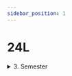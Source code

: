 ```yaml
---
sidebar_position: 1
---
```


# 24L

<Table
  header={['Datum', 'Thema', 'Inhalt']}
  compact
  selectable
  rows={fs2022}
/>

<details>
<summary>3. Semester</summary>

  <Table
    header={['Datum', 'Thema', 'Inhalt']}
    compact
    selectable
    rows={[
      { cells: ['16.08.2021', 'Schulstart', 'Asufall'], type: 'holiday' },
      { cells: ['23.08.2021', 'Netzwerke', 'Schichtenmodell, TCP/IP-Schichtenmodell'] },
      { cells: ['30.08.2021', 'Netzwerke', 'Codierung, IP-Adresse'] },
      { cells: ['06.09.2021', 'Netzwerke', 'Routing & DNS'] },
      { cells: ['13.09.2021', 'Netzwerke', 'Protokolle, World Wide Web']},
      { cells: ['20.09.2021', 'Netzwerke', 'Workshop'] },
      { cells: ['27.09.2021', 'Umweltwoche', ''], type: 'holiday' },
      { cells: ['04.10.2021', 'Herbstferien', ''], type: 'holiday' },
      { cells: ['11.10.2021', 'Herbstferien', ''], type: 'holiday' },
      { cells: ['18.10.2021', 'Herbstferien', ''], type: 'holiday' },
      { cells: ['25.10.2021', 'Netzwerke', 'Test'], type: 'test' },
      { cells: ['01.11.2021', 'Kryptologie', 'Antike Verschlüsselungsverfahren'] },
      { cells: ['08.11.2021', 'Kryptologie', "Semaine d'études"], type: 'holiday' },
      { cells: ['15.11.2021', 'Kryptologie', 'Symmetrische Verschlüsselung'] },
      { cells: ['22.11.2021', 'Kryptologie', 'Asymmetrische Verschlüsselung'] },
      { cells: ['29.11.2021', 'Kryptologie', 'Hashfunktion'] },
      { cells: ['06.12.2021', 'Kryptologie', 'Digitale Signaturen'] },
      { cells: ['13.12.2021', 'Kryptologie', 'Test'], type: 'test' },
      { cells: ['20.12.2021', 'Kryptologie', 'Steganographie oder Funktionsweise Corona Tracing'] },
      { cells: ['27.12.2021', 'Winterferien', ''], type: 'holiday' },
      { cells: ['03.01.2022', 'Winterferien', ''], type: 'holiday' },
      { cells: ['10.01.2022', 'Computer', 'Grundlagen'] },
      { cells: ['17.01.2022', 'Computer', 'Digitale Schaltungen'] },
      { cells: ['19.01.2022', 'Notenschluss', ''], type: 'event' },
      { cells: ['24.01.2022', 'Computer', ''] }
    ]}
  />
</details>